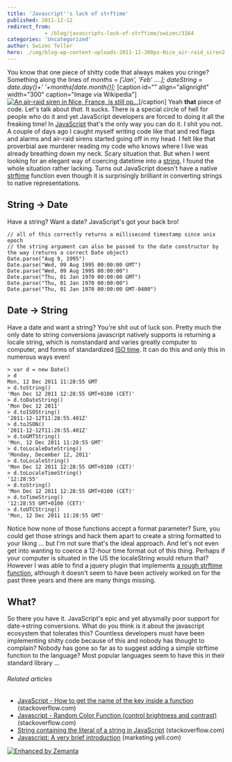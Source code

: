 ```yaml
---
title: 'Javascript''s lack of strftime'
published: 2011-12-12
redirect_from: 
            - /blog/javascripts-lack-of-strftime/swizec/3164
categories: 'Uncategorized'
author: Swizec Teller
hero: ./img/blog-wp-content-uploads-2011-12-300px-Nice_air-raid_siren2.jpg
---
```

You know that one piece of shitty code that always makes you cringe? Something along the lines of _months = \['Jan', 'Feb' ....]; dateString = date.day()+' '+months\[date.month()];_ \[caption id="" align="alignright" width="300" caption="Image via Wikipedia"][![An air-raid siren in Nice, France, is still op...](./img/blog-wp-content-uploads-2011-12-300px-Nice_air-raid_siren2.jpg "An air-raid siren in Nice, France, is still op...")](http://commons.wikipedia.org/wiki/File:Nice_air-raid_siren.jpg)\[/caption] Yeah **that** piece of code. Let's talk about _that_. It sucks. There is a special circle of hell for people who do it and yet JavaScript developers are forced to doing it all the freaking time! In [JavaScript](http://en.wikipedia.org/wiki/JavaScript "JavaScript") that's the only way you can do it. I shit you not. A couple of days ago I caught myself writing code like that and red flags and alarms and air-raid sirens started going off in my head. I felt like that proverbial axe murderer reading my code who knows where I live was already breathing down my neck. Scary situation that. But when I went looking for an elegant way of coercing datetime into a [string](http://en.wikipedia.org/wiki/String_%28computer_science%29 "String (computer science)"), I found the whole situation rather lacking. Turns out JavaScript doesn't have a native [strftime](http://en.wikipedia.org/wiki/Time.h "Time.h") function even though it is surprisingly brilliant in converting strings to native representations.

## String -> Date

Have a string? Want a date? JavaScript's got your back bro!

```
// all of this correctly returns a millisecond timestamp since unix epoch
// the string argument can also be passed to the date constructor by the way (returns a correct Date object)
Date.parse("Aug 9, 1995")
Date.parse("Wed, 09 Aug 1995 00:00:00 GMT")
Date.parse("Wed, 09 Aug 1995 00:00:00")
Date.parse("Thu, 01 Jan 1970 00:00:00 GMT")
Date.parse("Thu, 01 Jan 1970 00:00:00")
Date.parse("Thu, 01 Jan 1970 00:00:00 GMT-0400")
```

## Date -> String

Have a date and want a string? You're shit out of luck son. Pretty much the only date to string conversions javascript natively supports is returning a locale string, which is nonstandard and varies greatly computer to computer, and forms of standardized [ISO time](http://en.wikipedia.org/wiki/ISO_8601 "ISO 8601"). It can do this and only this in numerous ways even!

```
> var d = new Date()
> d
Mon, 12 Dec 2011 11:28:55 GMT
> d.toString()
'Mon Dec 12 2011 12:28:55 GMT+0100 (CET)'
> d.toDateString()
'Mon Dec 12 2011'
> d.toISOString()
'2011-12-12T11:28:55.401Z'
> d.toJSON()
'2011-12-12T11:28:55.401Z'
> d.toGMTString()
'Mon, 12 Dec 2011 11:28:55 GMT'
> d.toLocaleDateString()
'Monday, December 12, 2011'
> d.toLocaleString()
'Mon Dec 12 2011 12:28:55 GMT+0100 (CET)'
> d.toLocaleTimeString()
'12:28:55'
> d.toString()
'Mon Dec 12 2011 12:28:55 GMT+0100 (CET)'
> d.toTimeString()
'12:28:55 GMT+0100 (CET)'
> d.toUTCString()
'Mon, 12 Dec 2011 11:28:55 GMT'
```

Notice how none of those functions accept a format parameter? Sure, you could get those strings and hack them apart to create a string formatted to your liking ... but I'm not sure that's the ideal approach. And let's not even get into wanting to coerce a 12-hour time format out of this thing. Perhaps if your computer is situated in the US the localeString would return that? However I was able to find a jquery plugin that implements [a rough strftime function](http://projects.nocternity.net/index.py/en/jquery-strftime), although it doesn't seem to have been actively worked on for the past three years and there are many things missing.

## What?

So there you have it. JavaScript's epic and yet abysmally poor support for date->string conversions. What do you think is it about the javascript ecosystem that tolerates this? Countless developers must have been implementing shitty code because of this and nobody has thought to complain? Nobody has gone so far as to suggest adding a simple strftime function to the language? Most popular languages seem to have this in their standard library ...

###### Related articles

- [JavaScript - How to get the name of the key inside a function](http://stackoverflow.com/questions/8472154/javascript-how-to-get-the-name-of-the-key-inside-a-function) (stackoverflow.com)
- [Javascript - Random Color Function (control brightness and contrast)](http://stackoverflow.com/questions/8470712/javascript-random-color-function-control-brightness-and-contrast) (stackoverflow.com)
- [String containing the literal of a string in JavaScript](http://stackoverflow.com/questions/7728251/string-containing-the-literal-of-a-string-in-javascript) (stackoverflow.com)
- [Javascript: A very brief introduction](http://marketing.yell.com/web-design/javascript-brief-introduction/) (marketing.yell.com)

[![Enhanced by Zemanta](http://img.zemanta.com/zemified_e.png?x-id=2aa80621-36dc-42f1-9d5a-f303dc5fe62b)](http://www.zemanta.com/ "Enhanced by Zemanta")